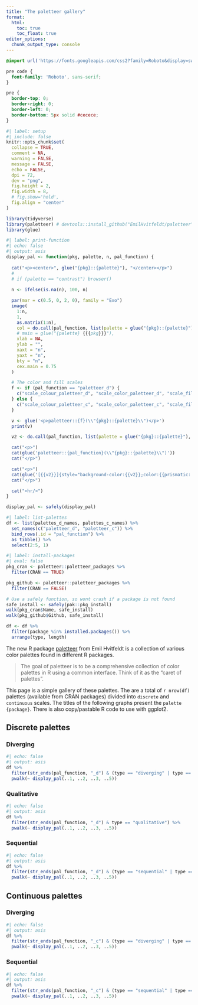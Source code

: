 ```yaml
---
title: "The paletteer gallery"
format:
  html: 
    toc: true
    toc_float: true
editor_options: 
  chunk_output_type: console
---
```


```css
@import url('https://fonts.googleapis.com/css2?family=Roboto&display=swap');

pre code {
  font-family: 'Roboto', sans-serif;
}

pre {
  border-top: 0;
  border-right: 0;
  border-left: 0;
  border-bottom: 5px solid #cecece;
}
```


```r
#| label: setup
#| include: false
knitr::opts_chunk$set(
  collapse = TRUE,
  comment = NA,
  warning = FALSE,
  message = FALSE,
  echo = FALSE,
  dpi = 72,
  dev = "png",
  fig.height = 2,
  fig.width = 8,
  # fig.show='hold',
  fig.align = "center"
)

library(tidyverse)
library(paletteer) # devtools::install_github("EmilHvitfeldt/paletteer")
library(glue)
```
```r
#| label: print-function
#| echo: false
#| output: asis
display_pal <- function(pkg, palette, n, pal_function) {
  
  cat("<p><center>", glue("{pkg}::{palette}"), "</center></p>")
  # 
  # if (palette == "contrast") browser()
  
  n <- ifelse(is.na(n), 100, n)

  par(mar = c(0.5, 0, 2, 0), family = "Exo")
  image(
    1:n,
    1,
    as.matrix(1:n),
    col = do.call(pal_function, list(palette = glue("{pkg}::{palette}"), n = n)),
    # main = glue("{palette} {{{pkg}}}"),
    xlab = NA,
    ylab = "",
    xaxt = "n",
    yaxt = "n",
    bty = "n",
    cex.main = 0.75
  )

  # The color and fill scales
  f <- if (pal_function == "paletteer_d") {
    c("scale_colour_paletteer_d", "scale_color_paletteer_d", "scale_fill_paletteer_d")
  } else {
    c("scale_colour_paletteer_c", "scale_color_paletteer_c", "scale_fill_paletteer_c")
  }

  v <- glue('<p>paletteer::{f}(\\"{pkg}::{palette}\\")</p>')
  print(v)

  v2 <- do.call(pal_function, list(palette = glue("{pkg}::{palette}"), n = n))

  cat("<p>")
  cat(glue('paletteer::{pal_function}(\\"{pkg}::{palette}\\")'))
  cat("</p>")

  cat("<p>")
  cat(glue('[{{v2}}]{style="background-color:{{v2}};color:{{prismatic::best_contrast(v2)}}"}', .open = "{{", .close = "}}"))
  cat("</p>")

  cat("<hr/>")
}

display_pal <- safely(display_pal)
```


```r
#| label: list-palettes
df <- list(palettes_d_names, palettes_c_names) %>%
  set_names(c("paletteer_d", "paletteer_c")) %>%
  bind_rows(.id = "pal_function") %>%
  as_tibble() %>%
  select(2:5, 1)
```

```r
#| label: install-packages
#| eval: false
pkg_cran <- paletteer::paletteer_packages %>%
  filter(CRAN == TRUE)

pkg_github <- paletteer::paletteer_packages %>%
  filter(CRAN == FALSE)

# Use a safely function, so wont crash if a package is not found
safe_install <- safely(pak::pkg_install)
walk(pkg_cran$Name, safe_install)
walk(pkg_github$Github, safe_install)
```

```r
df <- df %>%
  filter(package %in% installed.packages()) %>%
  arrange(type, length)
```

The new R package [paletteer](https://github.com/EmilHvitfeldt/paletteer) from Emil Hvitfeldt is a collection of various color palettes found in different R packages.

> The goal of paletteer is to be a comprehensive collection of color palettes in R using a common interface. Think of it as the "caret of palettes".

This page is a simple gallery of these palettes. The are a total of `r nrow(df)` palettes (available from CRAN packages) divided into `discrete` and `continuous` scales. The titles of the following graphs present the `palette {package}`. There is also copy/pastable R code to use with ggplot2.

## Discrete palettes

### Diverging

```r
#| echo: false
#| output: asis
df %>%
  filter(str_ends(pal_function, "_d") & (type == "diverging" | type == "divergent")) %>%
  pwalk(~ display_pal(..1, ..2, ..3, ..5))
```


### Qualitative

```r
#| echo: false
#| output: asis
df %>%
  filter(str_ends(pal_function, "_d") & type == "qualitative") %>%
  pwalk(~ display_pal(..1, ..2, ..3, ..5))
```

### Sequential

```r
#| echo: false
#| output: asis
df %>%
  filter(str_ends(pal_function, "_d") & (type == "sequential" | type == "sequantial")) %>%
  pwalk(~ display_pal(..1, ..2, ..3, ..5))
```

## Continuous palettes

### Diverging

```r
#| echo: false
#| output: asis
df %>%
  filter(str_ends(pal_function, "_c") & (type == "diverging" | type == "divergent")) %>%
  pwalk(~ display_pal(..1, ..2, ..3, ..5))
```

### Sequential

```r
#| echo: false
#| output: asis
df %>%
  filter(str_ends(pal_function, "_c") & (type == "sequential" | type == "sequantial")) %>%
  pwalk(~ display_pal(..1, ..2, ..3, ..5))
```
